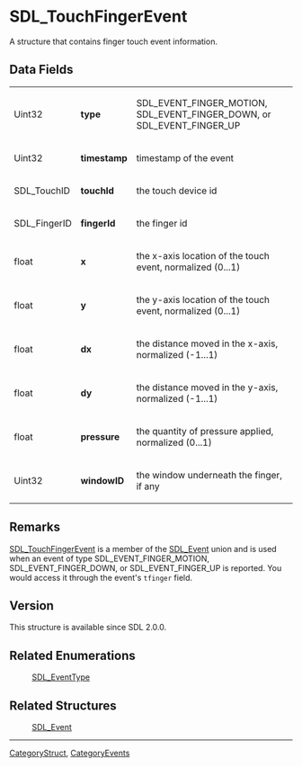 = SDL_TouchFingerEvent =
A structure that contains finger touch event information.


== Data Fields ==
{|
|Uint32
|'''type'''
|SDL_EVENT_FINGER_MOTION, SDL_EVENT_FINGER_DOWN, or SDL_EVENT_FINGER_UP
|-
|Uint32
|'''timestamp'''
|timestamp of the event
|-
|SDL_TouchID
|'''touchId'''
|the touch device id
|-
|SDL_FingerID
|'''fingerId'''
|the finger id
|-
|float
|'''x'''
|the x-axis location of the touch event, normalized (0...1)
|-
|float
|'''y'''
|the y-axis location of the touch event, normalized (0...1)
|-
|float
|'''dx'''
|the distance moved in the x-axis, normalized (-1...1)
|-
|float
|'''dy'''
|the distance moved in the y-axis, normalized (-1...1)
|-
|float
|'''pressure'''
|the quantity of pressure applied, normalized (0...1)
|-
|Uint32
|'''windowID'''
|the window underneath the finger, if any
|}

== Remarks ==
[[SDL_TouchFingerEvent]] is a member of the [[SDL_Event]] union and is used when an event of type SDL_EVENT_FINGER_MOTION, SDL_EVENT_FINGER_DOWN, or SDL_EVENT_FINGER_UP is reported.  You would access it through the event's <code>tfinger</code> field.


== Version ==
This structure is available since SDL 2.0.0.


== Related Enumerations ==
:[[SDL_EventType]]

== Related Structures ==
:[[SDL_Event]]


----
[[CategoryStruct]], [[CategoryEvents]]
